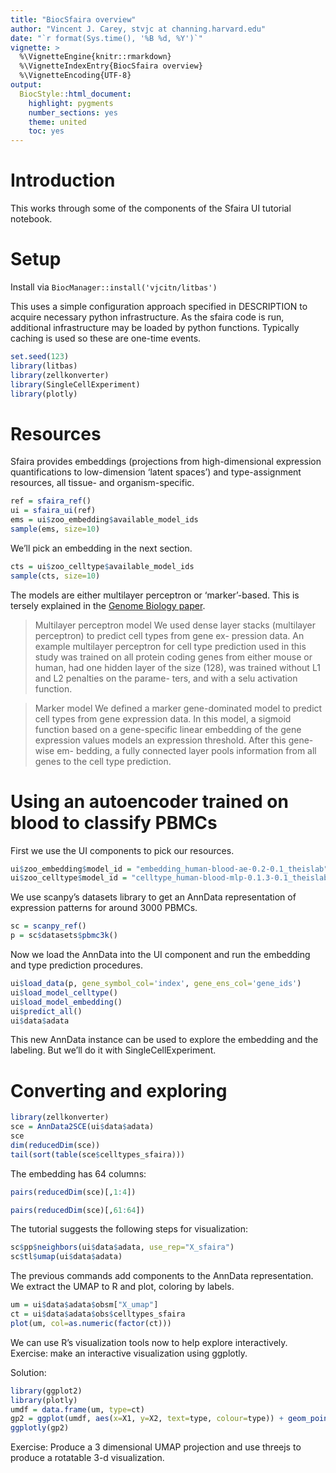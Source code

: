 ```yaml
---
title: "BiocSfaira overview"
author: "Vincent J. Carey, stvjc at channing.harvard.edu"
date: "`r format(Sys.time(), '%B %d, %Y')`"
vignette: >
  %\VignetteEngine{knitr::rmarkdown}
  %\VignetteIndexEntry{BiocSfaira overview}
  %\VignetteEncoding{UTF-8}
output:
  BiocStyle::html_document:
    highlight: pygments
    number_sections: yes
    theme: united
    toc: yes
---
```


# Introduction

This works through some of the components of the Sfaira UI
tutorial notebook.

# Setup

Install via `BiocManager::install('vjcitn/litbas')`

This uses a simple configuration approach specified in
DESCRIPTION to acquire necessary python infrastructure.
As the sfaira code is run, additional infrastructure
may be loaded by python functions.  Typically caching
is used so these are one-time events.

```r
set.seed(123)
library(litbas)
library(zellkonverter)
library(SingleCellExperiment)
library(plotly)
```

# Resources

Sfaira provides embeddings (projections from high-dimensional
expression quantifications to low-dimension 'latent spaces')
and type-assignment resources, all tissue- and organism-specific.

```r
ref = sfaira_ref()
ui = sfaira_ui(ref)
ems = ui$zoo_embedding$available_model_ids
sample(ems, size=10)
```

We'll pick an embedding in the next section.

```r
cts = ui$zoo_celltype$available_model_ids
sample(cts, size=10)
```

The models are either multilayer perceptron or 'marker'-based.
This is tersely explained in the [Genome Biology
paper](https://genomebiology.biomedcentral.com/articles/10.1186/s13059-021-02452-6).

> Multilayer perceptron model
We used dense layer stacks (multilayer perceptron) to predict cell types from gene ex-
pression data. An example multilayer perceptron for cell type prediction used in this
study was trained on all protein coding genes from either mouse or human, had one
hidden layer of the size (128), was trained without L1 and L2 penalties on the parame-
ters, and with a selu activation function.

> Marker model
We defined a marker gene-dominated model to predict cell types from gene expression
data. In this model, a sigmoid function based on a gene-specific linear embedding of
the gene expression values models an expression threshold. After this gene-wise em-
bedding, a fully connected layer pools information from all genes to the cell type
prediction.

# Using an autoencoder trained on blood to classify PBMCs

First we use the UI components to pick our resources.
```r
ui$zoo_embedding$model_id = "embedding_human-blood-ae-0.2-0.1_theislab"
ui$zoo_celltype$model_id = "celltype_human-blood-mlp-0.1.3-0.1_theislab"
```

We use scanpy's datasets library to get an AnnData representation
of expression patterns for around 3000 PBMCs.

```r
sc = scanpy_ref()
p = sc$datasets$pbmc3k()
```

Now we load the AnnData into the UI component and
run the embedding and type prediction procedures.

```r
ui$load_data(p, gene_symbol_col='index', gene_ens_col='gene_ids')
ui$load_model_celltype()
ui$load_model_embedding()
ui$predict_all() 
ui$data$adata
```

This new AnnData instance can be used to explore the
embedding and the labeling.  But we'll do it with SingleCellExperiment.

# Converting and exploring


```r
library(zellkonverter)
sce = AnnData2SCE(ui$data$adata)
sce
dim(reducedDim(sce))
tail(sort(table(sce$celltypes_sfaira)))
```

The embedding has 64 columns:
```r
pairs(reducedDim(sce)[,1:4])
```
```r
pairs(reducedDim(sce)[,61:64])
```

The tutorial suggests the following steps for visualization:
```r
sc$pp$neighbors(ui$data$adata, use_rep="X_sfaira")
sc$tl$umap(ui$data$adata)
```
The previous commands add components to the AnnData representation.
We extract the UMAP to R and plot, coloring by labels.
```r
um = ui$data$adata$obsm["X_umap"] 
ct = ui$data$adata$obs$celltypes_sfaira 
plot(um, col=as.numeric(factor(ct)))
```

We can use R's visualization tools now to help explore interactively.
Exercise: make an interactive visualization using ggplotly.

Solution:
```r
library(ggplot2)
library(plotly)
umdf = data.frame(um, type=ct)
gp2 = ggplot(umdf, aes(x=X1, y=X2, text=type, colour=type)) + geom_point()
ggplotly(gp2)
```

Exercise: Produce a 3 dimensional UMAP projection and use threejs
to produce a rotatable 3-d visualization.
